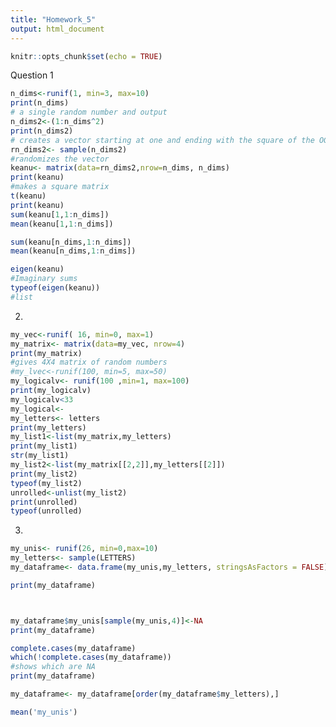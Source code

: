 ```yaml
---
title: "Homework_5"
output: html_document
---
```


```r
knitr::opts_chunk$set(echo = TRUE)
```


Question 1

```r
n_dims<-runif(1, min=3, max=10)
print(n_dims)
# a single random number and output
n_dims2<-(1:n_dims^2)
print(n_dims2)
# creates a vector starting at one and ending with the square of the OG random number
rn_dims2<- sample(n_dims2)
#randomizes the vector
keanu<- matrix(data=rn_dims2,nrow=n_dims, n_dims)
print(keanu)
#makes a square matrix
t(keanu)
print(keanu)
sum(keanu[1,1:n_dims])
mean(keanu[1,1:n_dims])

sum(keanu[n_dims,1:n_dims]) 
mean(keanu[n_dims,1:n_dims])

eigen(keanu)
#Imaginary sums
typeof(eigen(keanu))
#list
```


2.


```r
my_vec<-runif( 16, min=0, max=1)
my_matrix<- matrix(data=my_vec, nrow=4)
print(my_matrix)
#gives 4X4 matrix of random numbers
#my_lvec<-runif(100, min=5, max=50)
my_logicalv<- runif(100 ,min=1, max=100)
print(my_logicalv)
my_logicalv<33 
my_logical<-
my_letters<- letters
print(my_letters)
my_list1<-list(my_matrix,my_letters)
print(my_list1)
str(my_list1)
my_list2<-list(my_matrix[[2,2]],my_letters[[2]])
print(my_list2)
typeof(my_list2)
unrolled<-unlist(my_list2)
print(unrolled)
typeof(unrolled)
```

3.

```r

my_unis<- runif(26, min=0,max=10)
my_letters<- sample(LETTERS)
my_dataframe<- data.frame(my_unis,my_letters, stringsAsFactors = FALSE)

print(my_dataframe)



my_dataframe$my_unis[sample(my_unis,4)]<-NA
print(my_dataframe)

complete.cases(my_dataframe)
which(!complete.cases(my_dataframe))
#shows which are NA
print(my_dataframe)

my_dataframe<- my_dataframe[order(my_dataframe$my_letters),]

mean('my_unis')

```


